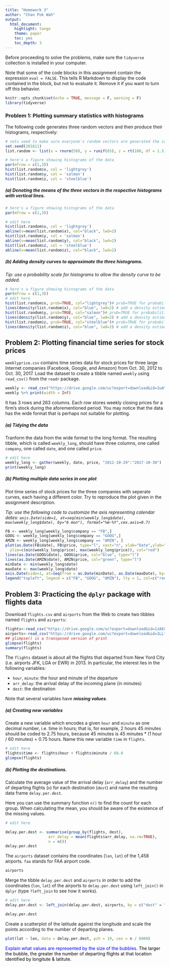 ```yaml
---
title: "Homework 3"
author: "Chan Pok Wah"
output:
  html_document:
    highlight: tango
    theme: paper
    toc: yes
    toc_depth: 3
---
```


Before proceeding to solve the problems, make sure the `tidyverse` collection is installed in your computer. 

Note that some of the code blocks in this assignment contain the expression `eval = FALSE`. This tells R Markdown to display the code contained in the block, but not to evaluate it. Remove it if you want to turn off this behavior.

```r
knitr::opts_chunk$set(echo = TRUE, message = F, warning = F)
library(tidyverse)
```

### Problem 1: Plotting summary statistics with histograms

The following code generates three random vectors and then produce their histograms, respectively:

```r
# sets seed to make sure everyone's random vectors are generated the same
set.seed(201611) 
list.random <- list(x = rnorm(50), y = runif(65), z = rt(100, df = 1.5)) 

# here's a figure showing histograms of the data
par(mfrow = c(1,3))
hist(list.random$x, col = 'lightgrey') 
hist(list.random$y, col = 'salmon') 
hist(list.random$z, col = 'steelblue')
```

##### (a) Denoting the means of the three vectors in the respective histograms with vertical lines.


```r
# here's a figure showing histograms of the data
par(mfrow = c(1,3))

# edit here
hist(list.random$x, col = 'lightgrey') 
abline(v=mean(list.random$x), col="black", lwd=2)
hist(list.random$y, col = 'salmon')
abline(v=mean(list.random$y), col="black", lwd=2)
hist(list.random$z, col = 'steelblue')
abline(v=mean(list.random$z), col="black", lwd=2)
```
 

##### (b) Adding density curves to approximate the three histograms.

*Tip: use a probability scale for histograms to allow the density curve to be added.*

```r
# here's a figure showing histograms of the data
par(mfrow = c(1,3))
# edit here
hist(list.random$x, prob=TRUE, col="lightgrey")# prob=TRUE for probabilities not counts
lines(density(list.random$x), col="blue", lwd=2) # add a density estimate with defaults
hist(list.random$y, prob=TRUE, col="salmon")# prob=TRUE for probabilities not counts
lines(density(list.random$y), col="blue", lwd=2) # add a density estimate with defaults
hist(list.random$z, prob=TRUE, col="steelblue")# prob=TRUE for probabilities not counts
lines(density(list.random$z), col="blue", lwd=2) # add a density estimate with defaults
```




## Problem 2: Plotting financial time series for stock prices

`weeklyprice.csv` contains time series data for stock prices for three large Internet companies (Facebook, Google, and Amazon) from Oct. 30, 2012 to Oct. 30, 2017. Load the dataset to create a tibble named `weekly` using `read_csv()` from the `readr` package. 



```r
weekly <- read_csv("https://drive.google.com/uc?export=download&id=1uAYO3mJYsRPAPXn-ZE5llEYebnZhcdqJ", col_names = TRUE, col_types = cols())
weekly %>% print(width = Inf)
```


It has 3 rows and 263 columns. Each row stores weekly closing prices for a firm's stock during the aforementioned period. You may notice that the data has the wide format that is perhaps not suitable for plotting.

##### (a) Tidying the data

Tranform the data from the wide format to the long format. The resulting tibble, which is called `weekly_long`, should have three columns, one called `company`, one called `date`, and one called `price`.

```r
# edit here
weekly_long <- gather(weekly, date, price, "2012-10-29":"2017-10-30")
print(weekly_long)

```



##### (b) Plotting multiple data series in one plot

Plot time series of stock prices for the three companies with seperate curves, each having a different color. Try to reproduce the plot given in the assignment description.

*Tip: use the following code to customize the axis representing calendar dates: `axis.Date(side=1, at=seq(min(weekly_long$date), max(weekly_long$date), by="6 mon"), format="%m-%Y",cex.axis=0.7)`*

```r
FB <- weekly_long[weekly_long$company == "FB",]
GOOG <- weekly_long[weekly_long$company == "GOOG",]
AMZN <- weekly_long[weekly_long$company == "AMZN", ]
plot(as.Date(FB$date), FB$price, type="l", xaxt="n", xlab="Date",ylab="Closing Price", main="Time Series of Stock Prices",cex.axis=0.7, xlim=c(as.Date(min(weekly_long$date)), as.Date(max(weekly_long$date))), 
  ylim=c(min(weekly_long$price), max(weekly_long$price)), col="red")
lines(as.Date(GOOG$date), GOOG$price, col="blue", type="l")
lines(as.Date(AMZN$date), AMZN$price, col="green", type="l") 
minDate <- min(weekly_long$date)
maxDate <- max(weekly_long$date)
axis.Date(side=1, at=seq(from = as.Date(minDate), as.Date(maxDate), by="6 mon"), format="%m-%Y",cex.axis=0.7)
legend("topleft", legend = c("FB", "GOOG", "AMZN"), lty = 1, col=c("red", "blue", "green"))

```
 

## Problem 3: Practicing the `dplyr` package with flights data

Download `flights.csv` and `airports` from the Web to create two tibbles named `flights` and `airports`: 

```r
flights<-read_csv("https://drive.google.com/uc?export=download&id=1zAE0s3FA0dvhahex5J44jT5azutDacm0", col_names = TRUE, col_types = cols())
airports<-read_csv("https://drive.google.com/uc?export=download&id=1LLthXwTC-wqXnsMPU9-nvknIAMixkmH3", col_names = TRUE, col_types = cols())
## glimpse() is a transposed version of print
glimpse(flights)
summary(flights)
```


The `flights` dataset is about all the flights that departed from New Yord City (i.e. airports JFK, LGA or EWR) in 2013. In particular, the interest lies in the following variables:

- `hour`, `minute`: the hour and minute of the departure
- `arr_delay`: the arrival delay of the incoming plane (in minutes)
- `dest`: the destination

Note that several variables have ***missing values***.

##### (a) Creating new variables

Create a new variable which encodes a given `hour` and `minute` as one decimal number, i.e. time in hours; that is, for example, 2 hours 45 minutes should be coded to 2.75 hours, because 45 minutes is 45 minutes * (1 hour / 60 minutes) = 0.75 hours. Name this new variable `time` in `flights`.

```r
# edit here
flights$time <- flights$hour + flights$minute / 60.0
glimpse(flights)

```


##### (b) Plotting the destinations.

Calculate the average value of the arrival delay (`arr_delay`) and the number of departing flights (`n`) for each destination (`dest`) and name the resulting data frame `delay.per.dest`.

Here you can use the summary function `n()` to find the count for each group. When calculating the mean, you should be aware of the existence of the missing values. 

```r
# edit here

delay.per.dest <- summarise(group_by(flights, dest),
                   arr_delay = mean(flights$arr_delay, na.rm=TRUE),
                   n = n())
delay.per.dest
```

The `airports` dataset contains the coordinates (`lon`, `lat`) of the 1,458 airports. `faa` stands for FAA airport code.

```r
airports
```

Merge the tibble `delay.per.dest` and `airports` in order to add the coordinates (`lon`, `lat`)  of the airports to `delay.per.dest` using `left_join()` in `dplyr` (type `?left_join` to see how it works).

```r
# edit here
delay.per.dest <- left_join(delay.per.dest, airports, by = c("dest" = "faa"))

delay.per.dest
```

Create a scatterplot of the latitude against the longitude and scale the points according to the number of departing planes.

```r
plot(lat ~ lon, data = delay.per.dest, pch = 19, cex = n / 6000)
```

<span style="color:blue">Explain what values are represented by the size of the bubbles.</span>
<span style="color:black">The larger the bubble, the greater the number of departing flights at that location identified by longitute & latitute.</span>


